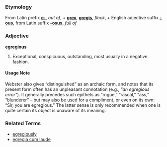 ===Etymology===
From Latin prefix '''[[e-]]''', ''out of'', + '''[[grex]]''', '''[[gregis]]''', ''flock'', + English adjective suffix '''[[-ous]]''', from Latin suffix '''[[-osus]]''', ''full of''

===Adjective===
'''egregious'''

#Exceptional, conspicuous, outstanding, most usually in a negative fashion.

====Usage Note====
Webster also gives “distinguished” as an archaic form, and notes that its present form often has an unpleasant connotation (e.g., ''"an egregious error"''). It generally precedes such epithets as “rogue,” “rascal,” "ass," “blunderer” – but may also be used for a compliment, or even on its own: “Sir, you are egregious.” The latter sense is only recommended when one is quite certain its object is unaware of its meaning.

===Related Terms===
*[[egregiously]]
*[[egregia cum laude]]